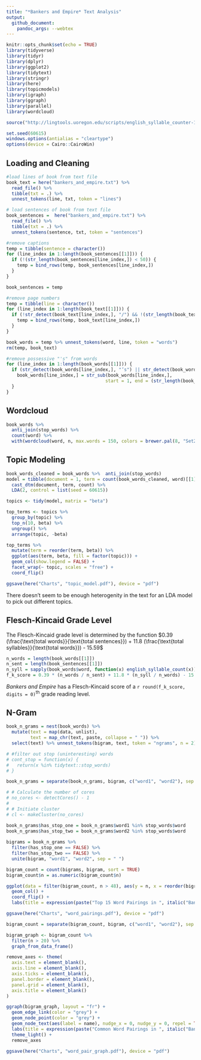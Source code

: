 ```yaml
---
title: "*Bankers and Empire* Text Analysis"
output:
  github_document:
    pandoc_args: --webtex
---
```


```r
knitr::opts_chunk$set(echo = TRUE)
library(tidyverse)
library(tidyr)
library(dplyr)
library(ggplot2)
library(tidytext)
library(stringr)
library(here)
library(topicmodels)
library(igraph)
library(ggraph)
library(parallel)
library(wordcloud)

source("http://lingtools.uoregon.edu/scripts/english_syllable_counter-102.R")

set.seed(60615)
windows.options(antialias = "cleartype")
options(device = Cairo::CairoWin)
```

## Loading and Cleaning

```r
#load lines of book from text file
book_text = here("bankers_and_empire.txt") %>% 
  read_file() %>%
  tibble(txt = .) %>%
  unnest_tokens(line, txt, token = "lines")

# load sentences of book from text file
book_sentences =  here("bankers_and_empire.txt") %>% 
  read_file() %>%
  tibble(txt = .) %>% 
  unnest_tokens(sentence, txt, token = "sentences")

#remove captions
temp = tibble(sentence = character())
for (line_index in 1:length(book_sentences[[1]])) {
  if (!(str_length(book_sentences[line_index,]) < 50)) {
    temp = bind_rows(temp, book_sentences[line_index,])
  }
}

book_sentences = temp

#remove page numbers
temp = tibble(line = character())
for (line_index in 1:length(book_text[[1]])) {
  if (!str_detect(book_text[line_index,], "/") && !(str_length(book_text[line_index,]) < 50)) {
    temp = bind_rows(temp, book_text[line_index,])
  }
}

book_words = temp %>% unnest_tokens(word, line, token = "words")
rm(temp, book_text)

#remove possessive "'s" from words
for (line_index in 1:length(book_words[[1]])) {
  if (str_detect(book_words[line_index,], "’s") || str_detect(book_words[line_index,], "'s")) {
    book_words[line_index,] = str_sub(book_words[line_index,], 
                                     start = 1, end = (str_length(book_words[line_index,]) - 2))
  }
}
```

## Wordcloud
```r
book_words %>%
  anti_join(stop_words) %>%
  count(word) %>%
  with(wordcloud(word, n, max.words = 150, colors = brewer.pal(8, "Set2")))
```

## Topic Modeling
```r
book_words_cleaned = book_words %>%  anti_join(stop_words)
model = tibble(document = 1, term = count(book_words_cleaned, word)[[1]], count = count(book_words_cleaned, word)[[2]]) %>% 
  cast_dtm(document, term, count) %>% 
  LDA(2, control = list(seed = 60615))

topics <- tidy(model, matrix = "beta")

top_terms <- topics %>%
  group_by(topic) %>%
  top_n(10, beta) %>%
  ungroup() %>%
  arrange(topic, -beta)

top_terms %>%
  mutate(term = reorder(term, beta)) %>%
  ggplot(aes(term, beta, fill = factor(topic))) +
  geom_col(show.legend = FALSE) +
  facet_wrap(~ topic, scales = "free") +
  coord_flip()

ggsave(here("Charts", "topic_model.pdf"), device = "pdf")
```

There doesn't seem to be enough heterogenity in the text for an LDA model to pick out different topics.

## Flesch-Kincaid Grade Level

The Flesch-Kincaid grade level is determined by the function $0.39 (\frac{\text{total words}}{\text{total sentences}}) + 11.8 (\frac{\text{total syllables}}{\text{total words}}) - 15.59$
```r
n_words = length(book_words[[1]])
n_sent = length(book_sentences[[1]])
n_syll = sapply(book_words$word, function(x) english_syllable_count(x)) %>% sum()
f_k_score = 0.39 * (n_words / n_sent) + 11.8 * (n_syll / n_words) - 15.59
```
*Bankers and Empire* has a Flesch-Kincaid score of a `r round(f_k_score, digits = 0)`^th^ grade reading level.

## N-Gram
```r
book_n_grams = nest(book_words) %>% 
  mutate(text = map(data, unlist), 
         text = map_chr(text, paste, collapse = " ")) %>%
  select(text) %>% unnest_tokens(bigram, text, token = "ngrams", n = 2)

# #filter out stop (uninteresting) words
# cont_stop = function(x) {
#   return(x %in% tidytext::stop_words)
# }

book_n_grams = separate(book_n_grams, bigram, c("word1", "word2"), sep = " ")

# # Calculate the number of cores
# no_cores <- detectCores() - 1
#  
# # Initiate cluster
# cl <- makeCluster(no_cores)

book_n_grams$has_stop_one = book_n_grams$word1 %in% stop_words$word
book_n_grams$has_stop_two = book_n_grams$word2 %in% stop_words$word
  
bigrams = book_n_grams %>%
  filter(has_stop_one == FALSE) %>%
  filter(has_stop_two == FALSE) %>%
  unite(bigram, "word1", "word2", sep = " ")

bigram_count = count(bigrams, bigram, sort = TRUE)
bigram_count$n = as.numeric(bigram_count$n)

ggplot(data = filter(bigram_count, n > 48), aes(y = n, x = reorder(bigram, n))) + 
  geom_col() + 
  coord_flip() +
  labs(title = expression(paste("Top 15 Word Pairings in ", italic("Bankers and Empire"))), x = NULL, y = "Number of Observations")

ggsave(here("Charts", "word_pairings.pdf"), device = "pdf")

bigram_count = separate(bigram_count, bigram, c("word1", "word2"), sep = " ")

bigram_graph <- bigram_count %>%
  filter(n > 20) %>%
  graph_from_data_frame()

remove_axes <- theme(
  axis.text = element_blank(),
  axis.line = element_blank(),
  axis.ticks = element_blank(),
  panel.border = element_blank(),
  panel.grid = element_blank(),
  axis.title = element_blank()
)

ggraph(bigram_graph, layout = "fr") +
  geom_edge_link(color = "grey") +
  geom_node_point(color = "grey") +
  geom_node_text(aes(label = name), nudge_x = 0, nudge_y = 0, repel = TRUE) +
  labs(title = expression(paste("Common Word Pairings in ", italic("Bankers and Empire")))) +
  theme_light() +
  remove_axes

ggsave(here("Charts", "word_pair_graph.pdf"), device = "pdf")
```



